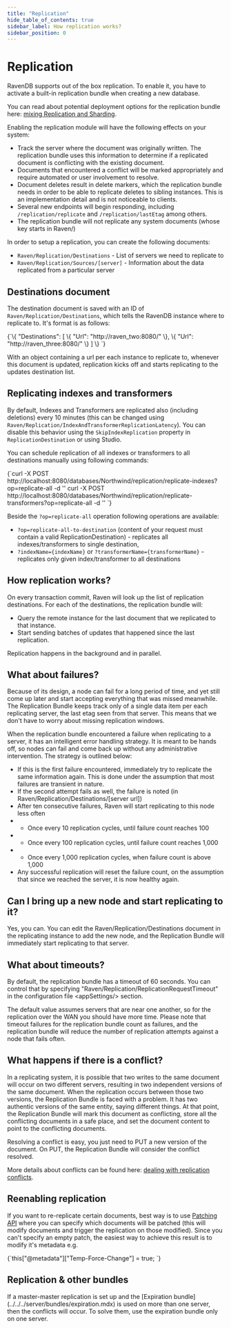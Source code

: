 ```yaml
---
title: "Replication"
hide_table_of_contents: true
sidebar_label: How replication works?
sidebar_position: 0
---
```



# Replication

RavenDB supports out of the box replication. To enable it, you have to activate a built-in replication bundle when creating a new database. 

You can read about potential deployment options for the replication bundle here: [mixing Replication and Sharding](../../../server/scaling-out/replication-with-sharding.mdx).

Enabling the replication module will have the following effects on your system:

* Track the server where the document was originally written. The replication bundle uses this information to determine if a replicated document is conflicting with the existing document.
* Documents that encountered a conflict will be marked appropriately and require automated or user involvement to resolve.
* Document deletes result in delete markers, which the replication bundle needs in order to be able to replicate deletes to sibling instances. This is an implementation detail and is not noticeable to clients.
* Several new endpoints will begin responding, including `/replication/replicate` and `/replication/lastEtag` among others.
* The replication bundle will not replicate any system documents (whose key starts in Raven/)

In order to setup a replication, you can create the following documents:

* `Raven/Replication/Destinations` - List of servers we need to replicate to
* `Raven/Replication/Sources/[server]` - Information about the data replicated from a particular server

## Destinations document

The destination document is saved with an ID of `Raven/Replication/Destinations`, which tells the RavenDB instance where to replicate to. It's format is as follows:

<TabItem value="json" label="json">
<CodeBlock language="json">
{`\{
    "Destinations": [
		\{
			"Url": "http://raven_two:8080/"
		\},
		\{
			"Url": "http://raven_three:8080/"
		\}
    ]
\}
`}
</CodeBlock>
</TabItem>

With an object containing a url per each instance to replicate to, whenever this document is updated, replication kicks off and starts replicating to the updates destination list.

## Replicating indexes and transformers

By default, Indexes and Transformers are replicated also (including deletions) every 10 minutes (this can be changed using `Raven/Replication/IndexAndTransformerReplicationLatency`). You can disable this behavior using the `SkipIndexReplication` property in `ReplicationDestination` or using Studio.

You can schedule replication of all indexes or transformers to all destinations manually using following commands:

<TabItem value="plain" label="plain">
<CodeBlock language="plain">
{`curl -X POST http://localhost:8080/databases/Northwind/replication/replicate-indexes?op=replicate-all -d ''
curl -X POST http://localhost:8080/databases/Northwind/replication/replicate-transformers?op=replicate-all -d ''
`}
</CodeBlock>
</TabItem>

Beside the `?op=replicate-all` operation following operations are available:

- `?op=replicate-all-to-destination` (content of your request must contain a valid ReplicationDestination) - replicates all indexes/transformers to single destination,
- `?indexName={indexName}` or `?transformerName={transformerName}` - replicates only given index/transformer to all destinations

## How replication works?

On every transaction commit, Raven will look up the list of replication destinations. For each of the destinations, the replication bundle will:

* Query the remote instance for the last document that we replicated to that instance.
* Start sending batches of updates that happened since the last replication.

Replication happens in the background and in parallel. 

## What about failures?

Because of its design, a node can fail for a long period of time, and yet still come up later and start accepting everything that was missed meanwhile. The Replication Bundle keeps track only of a single data item per each replicating server, the last etag seen from that server. This means that we don't have to worry about missing replication windows.

When the replication bundle encountered a failure when replicating to a server, it has an intelligent error handling strategy. It is meant to be hands off, so nodes can fail and come back up without any administrative intervention. The strategy is outlined below:

* If this is the first failure encountered, immediately try to replicate the same information again. This is done under the assumption that most failures are transient in nature.
* If the second attempt fails as well, the failure is noted (in Raven/Replication/Destinations/[server url])
* After ten consecutive failures, Raven will start replicating to this node less often
* * Once every 10 replication cycles, until failure count reaches 100
* * Once every 100 replication cycles, until failure count reaches 1,000
* * Once every 1,000 replication cycles, when failure count is above 1,000
* Any successful replication will reset the failure count, on the assumption that since we reached the server, it is now healthy again.

## Can I bring up a new node and start replicating to it?
Yes, you can. You can edit the Raven/Replication/Destinations document in the replicating instance to add the new node, and the Replication Bundle will immediately start replicating to that server.

## What about timeouts?
By default, the replication bundle has a timeout of 60 seconds. You can control that by specifying "Raven/Replication/ReplicationRequestTimeout" in the configuration file &lt;appSettings/&gt; section.

The default value assumes servers that are near one another, so for the replication over the WAN you should have more time. Please note that timeout failures for the replication bundle count as failures, and the replication bundle will reduce the number of replication attempts against a node that fails often.

## What happens if there is a conflict?

In a replicating system, it is possible that two writes to the same document will occur on two different servers, resulting in two independent versions of the same document. When the replication occurs between those two versions, the Replication Bundle is faced with a problem. It has two authentic versions of the same entity, saying different things. At that point, the Replication Bundle will mark this document as conflicting, store all the conflicting documents in a safe place, and set the document content to point to the conflicting documents.

Resolving a conflict is easy, you just need to PUT a new version of the document. On PUT, the Replication Bundle will consider the conflict resolved.

More details about conflicts can be found here: [dealing with replication conflicts](../../../server/scaling-out/replication/replication-conflicts.mdx).

## Reenabling replication

If you want to re-replicate certain documents, best way is to use [Patching API](../../../studio/overview/documents/patch-view.mdx) where you can specify which documents will be patched (this will modify documents and trigger the replication on those modified). Since you can't specify an empty patch, the easiest way to achieve this result is to modify it's metadata e.g.

<TabItem value="json" label="json">
<CodeBlock language="json">
{`this["@metadata"]["Temp-Force-Change"] = true;
`}
</CodeBlock>
</TabItem>

## Replication & other bundles

<Admonition type="warning" title="Expiration" id="expiration" href="#expiration">
If a master-master replication is set up and the [Expiration bundle](../../../server/bundles/expiration.mdx) is used on more than one server, then the conflicts will occur. To solve them, use the expiration bundle only on one server.
</Admonition>


